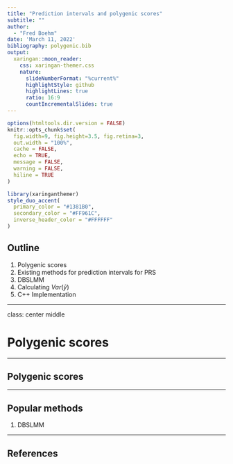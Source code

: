 ```yaml
---
title: "Prediction intervals and polygenic scores"
subtitle: ""  
author: 
  - "Fred Boehm"
date: 'March 11, 2022'
bibliography: polygenic.bib
output:
  xaringan::moon_reader:
    css: xaringan-themer.css
    nature:
      slideNumberFormat: "%current%"
      highlightStyle: github
      highlightLines: true
      ratio: 16:9
      countIncrementalSlides: true
---
```


```r
options(htmltools.dir.version = FALSE)
knitr::opts_chunk$set(
  fig.width=9, fig.height=3.5, fig.retina=3,
  out.width = "100%",
  cache = FALSE,
  echo = TRUE,
  message = FALSE, 
  warning = FALSE,
  hiline = TRUE
)
```

```r
library(xaringanthemer)
style_duo_accent(
  primary_color = "#1381B0",
  secondary_color = "#FF961C",
  inverse_header_color = "#FFFFFF"
)
```

## Outline

1. Polygenic scores 
1. Existing methods for prediction intervals for PRS 
1. DBSLMM 
1. Calculating $Var(\hat y)$ 
1. C++ Implementation 




---

class: center middle


# Polygenic scores

---

## Polygenic scores




---

## Popular methods

1. DBSLMM 


---

## References


